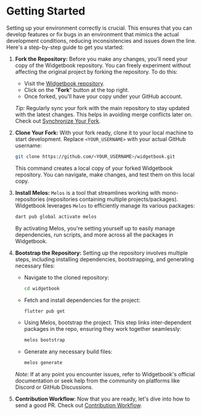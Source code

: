 # Getting Started

Setting up your environment correctly is crucial. This ensures that you can
develop features or fix bugs in an environment that mimics the actual
development conditions, reducing inconsistencies and issues down the line.
Here's a step-by-step guide to get you started:

1. **Fork the Repository:** Before you make any changes, you'll need your copy
   of the Widgetbook repository. You can freely experiment without affecting the
   original project by forking the repository. To do this:

   - Visit the
     [Widgetbook repository](https://github.com/widgetbook/widgetbook).
   - Click on the "**Fork**" button at the top right.
   - Once forked, you'll have your copy under your GitHub account.

   _Tip:_ Regularly sync your fork with the main repository to stay updated with
   the latest changes. This helps in avoiding merge conflicts later on. Check
   out [Synchronize Your Fork](/contribution/sync-your-fork).

2. **Clone Your Fork:** With your fork ready, clone it to your local machine to
   start development. Replace `<YOUR_USERNAME>` with your actual GitHub
   username:

   ```bash
   git clone https://github.com/<YOUR_USERNAME>/widgetbook.git
   ```

   This command creates a local copy of your forked Widgetbook repository. You
   can navigate, make changes, and test them on this local copy.

3. **Install Melos:** `Melos` is a tool that streamlines working with
   mono-repositories (repositories containing multiple projects/packages).
   Widgetbook leverages `Melos` to efficiently manage its various packages:

   ```bash
   dart pub global activate melos
   ```

   By activating Melos, you're setting yourself up to easily manage
   dependencies, run scripts, and more across all the packages in Widgetbook.

4. **Bootstrap the Repository:** Setting up the repository involves multiple
   steps, including installing dependencies, bootstrapping, and generating
   necessary files:

   - Navigate to the cloned repository:

     ```bash
     cd widgetbook
     ```

   - Fetch and install dependencies for the project:

     ```bash
     flutter pub get
     ```

   - Using Melos, bootstrap the project. This step links inter-dependent
     packages in the repo, ensuring they work together seamlessly:

     ```bash
     melos bootstrap
     ```

   - Generate any necessary build files:

     ```bash
     melos generate
     ```

   _Note:_ If at any point you encounter issues, refer to Widgetbook's official
   documentation or seek help from the community on platforms like Discord or
   GitHub Discussions.

5. **Contribution Workflow**: Now that you are ready, let's dive into how to
   send a good PR. Check out [Contribution Workflow](/contribute/workflow).
